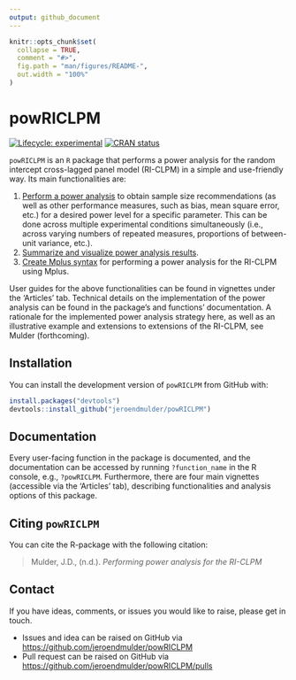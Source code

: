 ```yaml
---
output: github_document
---
```


<!-- README.md is generated from README.Rmd. Please edit that file -->

```r
knitr::opts_chunk$set(
  collapse = TRUE,
  comment = "#>",
  fig.path = "man/figures/README-",
  out.width = "100%"
)
```

# powRICLPM

<!-- badges: start -->
[![Lifecycle: experimental](https://img.shields.io/badge/lifecycle-experimental-orange.svg)](https://lifecycle.r-lib.org/articles/stages.html#experimental)
[![CRAN status](https://www.r-pkg.org/badges/version/powRICLPM)](https://CRAN.R-project.org/package=powRICLPM)
<!-- badges: end -->

`powRICLPM` is an `R` package that performs a power analysis for the random intercept cross-lagged panel model (RI-CLPM) in a simple and use-friendly way. Its main functionalities are:

1. [Perform a power analysis](https://jeroendmulder.github.io/powRICLPM/articles/analysis.html) to obtain sample size recommendations (as well as other performance measures, such as bias, mean square error, etc.) for a desired power level for a specific parameter. This can be done across multiple experimental conditions simultaneously (i.e., across varying numbers of repeated measures, proportions of between-unit variance, etc.).
2. [Summarize and visualize power analysis results](https://jeroendmulder.github.io/powRICLPM/reference/visualization.html).
3. [Create Mplus syntax](https://jeroendmulder.github.io/powRICLPM/articles/mplus.html) for performing a power analysis for the RI-CLPM using Mplus. 

User guides for the above functionalities can be found in vignettes under the 'Articles' tab. Technical details on the implementation of the power analysis can be found in the package's and functions' documentation. A rationale for the implemented power analysis strategy here, as well as an illustrative example and extensions to extensions of the RI-CLPM, see Mulder (forthcoming).  

## Installation

You can install the development version of `powRICLPM` from GitHub with:

```r
install.packages("devtools")
devtools::install_github("jeroendmulder/powRICLPM")
```

## Documentation

Every user-facing function in the package is documented, and the documentation can be accessed by running `?function_name` in the R console, e.g., `?powRICLPM`. Furthermore, there are four main vignettes (accessible via the 'Articles' tab), describing functionalities and analysis options of this package.

## Citing `powRICLPM`

You can cite the R-package with the following citation:

> Mulder, J.D., (n.d.). *Performing power analysis for the RI-CLPM* 

## Contact

If you have ideas, comments, or issues you would like to raise, please get in touch.  

* Issues and idea can be raised on GitHub via [https://github.com/jeroendmulder/powRICLPM](https://github.com/jeroendmulder/powRICLPM)
* Pull request can be raised on GitHub via [https://github.com/jeroendmulder/powRICLPM/pulls](https://github.com/jeroendmulder/powRICLPM/pulls)


